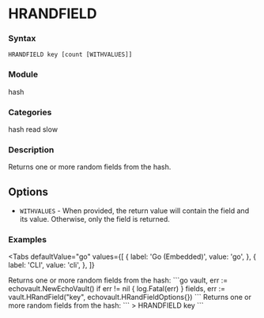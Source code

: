 
# HRANDFIELD

### Syntax
```
HRANDFIELD key [count [WITHVALUES]]
```

### Module
<span className="acl-category">hash</span>

### Categories 
<span className="acl-category">hash</span>
<span className="acl-category">read</span>
<span className="acl-category">slow</span>

### Description 
Returns one or more random fields from the hash.

## Options 
- `WITHVALUES` - When provided, the return value will contain the field and its value. 
  Otherwise, only the field is returned.

### Examples

<Tabs
  defaultValue="go"
  values={[
    { label: 'Go (Embedded)', value: 'go', },
    { label: 'CLI', value: 'cli', },
  ]}
>
  <TabItem value="go">
    Returns one or more random fields from the hash:
    ```go
    vault, err := echovault.NewEchoVault()
    if err != nil {
      log.Fatal(err)
    }
    fields, err := vault.HRandField("key", echovault.HRandFieldOptions{})
    ```
  </TabItem>
  <TabItem value="cli">
    Returns one or more random fields from the hash:
    ```
    > HRANDFIELD key
    ```
  </TabItem>
</Tabs>
